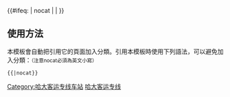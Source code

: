 {{鐵道路線|
| 模板名稱 = 哈大客运专线
| 名稱 = [[哈大客运专线]]
| 代表色 = #0033c9
| Logo = [[File:China Railways.svg|17px]]
| 背景顏色 = #FFFFFF
| 車站列表 = （[[大连站|大连]] - [[沙河口站|沙河口]] - [[周水子站|周水子]]） - [[大连北站|大连北]] - [[金普站|金普]] - [[瓦房店西站|瓦房店西]]  - [[鲅鱼圈站|鲅鱼圈]] - [[盖州西站|盖州西]] - [[营口东站|营口东]] - [[海城西站|海城西]] - [[鞍山西站|鞍山西]] - [[辽阳站|辽阳]] - [[沈阳南站|沈阳南]] - [[沈阳站|沈阳]] - [[沈阳北站|沈阳北]] - [[铁岭西站|铁岭西]] - [[开原西站|开原西]] - [[昌图西站|昌图西]] - [[四平东站|四平东]] - [[公主岭南站|公主岭南]] - [[长春西站|长春西]] - <small>崔家营子线路所</small> - [[德惠西站|德惠西]] - [[扶余北站|扶余北]] - [[双城北站|双城北]] - [[哈尔滨西站|哈尔滨西]] - （[[哈尔滨站|哈爾濱]]）
| 註釋 = 大连北至沈阳北段在铁路系统内称沈大高速线，沈阳北至哈尔滨段则为[[京哈高速线]]的一部分。
</center>

}}
<includeonly>{{#ifeq: {{{1}}} | nocat | <!--空--> | [[Category:哈大客运专线车站]] }}</includeonly><noinclude>

==使用方法==
本模板會自動把引用它的頁面加入分類。引用本模板時使用下列語法，可以避免加入分類：<small>（注意nocat必須為英文小寫）</small>
 <nowiki>{{</nowiki>{{PAGENAME}}<nowiki>|nocat}}</nowiki>
[[Category:中國鐵路路線模板|哈大客运专线]]
[[Category:哈大客运专线车站| ]]
</noinclude>